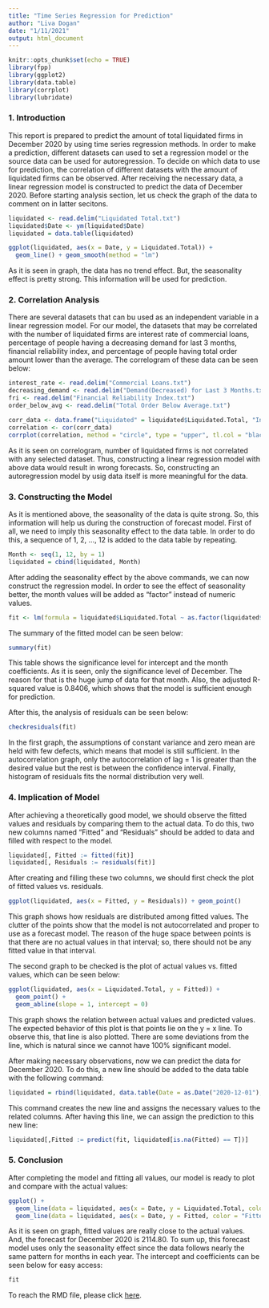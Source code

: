 ```yaml
---
title: "Time Series Regression for Prediction"
author: "Liva Dogan"
date: "1/11/2021"
output: html_document
---
```


```r
knitr::opts_chunk$set(echo = TRUE)
library(fpp)
library(ggplot2)
library(data.table)
library(corrplot)
library(lubridate)
```

### 1. Introduction

This report is prepared to predict the amount of total liquidated firms in December 2020 by using time series regression methods. In order to make a prediction, different datasets can used to set a regression model or the source data can be used for autoregression. To decide on which data to use for prediction, the correlation of different datasets with the amount of liquidated firms can be observed. After receiving the necessary data, a linear regression model is constructed to predict the data of December 2020. Before starting analysis section, let us check the graph of the data to comment on in latter secitons.

```r
liquidated <- read.delim("Liquidated Total.txt")
liquidated$Date <- ym(liquidated$Date)
liquidated = data.table(liquidated)

ggplot(liquidated, aes(x = Date, y = Liquidated.Total)) + 
  geom_line() + geom_smooth(method = "lm")
```

As it is seen in graph, the data has no trend effect. But, the seasonality effect is pretty strong. This information will be used for prediction.

### 2. Correlation Analysis

There are several datasets that can bu used as an independent variable in a linear regression model. For our model, the datasets that may be correlated with the number of liquidated firms are interest rate of commercial loans, percentage of people having a decreasing demand for last 3 months, financial reliability index, and percentage of people having total order amount lower than the average. The correlogram of these data can be seen below:


```r
interest_rate <- read.delim("Commercial Loans.txt")
decreasing_demand <- read.delim("Demand(Decreased) for Last 3 Months.txt")
fri <- read.delim("Financial Reliability Index.txt")
order_below_avg <- read.delim("Total Order Below Average.txt")

corr_data <- data.frame("Liquidated" = liquidated$Liquidated.Total, "Interest Rate" = interest_rate$Loan, "Percent of Decreasing Demand" = decreasing_demand$Expectation, "Reliability Index" = fri$Rel_Index, "Percent of Order Below Avg" = order_below_avg$Percent)
correlation <- cor(corr_data)
corrplot(correlation, method = "circle", type = "upper", tl.col = "black", tl.srt = 30, addCoef.col = "black")

```


As it is seen on correlogram, number of liquidated firms is not correlated with any selected dataset. Thus, constructing a linear regression model with above data would result in wrong forecasts. So, constructing an autoregression model by usig data itself is more meaningful for the data.


### 3. Constructing the Model

As it is mentioned above, the seasonality of the data is quite strong. So, this information will help us during the construction of forecast model. First of all, we need to imply this seasonality effect to the data table. In order to do this, a sequence of 1, 2, ..., 12 is added to the data table by repeating.

```r
Month <- seq(1, 12, by = 1)
liquidated = cbind(liquidated, Month)
```

After adding the seasonality effect by the above commands, we can now construct the regression model. In order to see the effect of seasonality better, the month values will be added as "factor" instead of numeric values.

```r
fit <- lm(formula = liquidated$Liquidated.Total ~ as.factor(liquidated$Month), data = liquidated)
```

The summary of the fitted model can be seen below:

```r
summary(fit)
```

This table shows the significance level for intercept and the month coefficients. As it is seen, only the significance level of December. The reason for that is the huge jump of data for that month. Also, the adjusted R-squared value is 0.8406, which shows that the model is sufficient enough for prediction.

After this, the analysis of residuals can be seen below:

```r
checkresiduals(fit)
```

In the first graph, the assumptions of constant variance and zero mean are held with few defects, which means that model is still sufficient. In the autocorrelation graph, only the autocorrelation of lag = 1 is greater than the desired value but the rest is between the confidence interval. Finally, histogram of residuals fits the normal distribution very well.


### 4. Implication of Model

After achieving a theoretically good model, we should observe the fitted values and residuals by comparing them to the actual data. To do this, two new columns named "Fitted" and "Residuals" should be added to data and filled with respect to the model.

```r
liquidated[, Fitted := fitted(fit)]
liquidated[, Residuals := residuals(fit)]
```

After creating and filling these two columns, we should first check the plot of fitted values vs. residuals.

```r
ggplot(liquidated, aes(x = Fitted, y = Residuals)) + geom_point()
```

This graph shows how residuals are distributed among fitted values. The clutter of the points show that the model is not autocorrelated and proper to use as a forecast model. The reason of the huge space between points is that there are no actual values in that interval; so, there should not be any fitted value in that interval.

The second graph to be checked is the plot of actual values vs. fitted values, which can be seen below:

```r
ggplot(liquidated, aes(x = Liquidated.Total, y = Fitted)) +
  geom_point() +
  geom_abline(slope = 1, intercept = 0)
```

This graph shows the relation between actual values and predicted values. The expected behavior of this plot is that points lie on the y = x line. To observe this, that line is also plotted. There are some deviations from the line, which is natural since we cannot have 100% significant model.

After making necessary observations, now we can predict the data for December 2020. To do this, a new line should be added to the data table with the following command:

```r
liquidated = rbind(liquidated, data.table(Date = as.Date("2020-12-01"), Month = as.factor(12)), fill = T)
```

This command creates the new line and assigns the necessary values to the related columns. After having this line, we can assign the prediction to this new line:

```r
liquidated[,Fitted := predict(fit, liquidated[is.na(Fitted) == T])]
```

### 5. Conclusion

After completing the model and fitting all values, our model is ready to plot and compare with the actual values:

```r
ggplot() +
  geom_line(data = liquidated, aes(x = Date, y = Liquidated.Total, color = "Liquidated.Total")) + 
  geom_line(data = liquidated, aes(x = Date, y = Fitted, color = "Fitted"))
```

As it is seen on graph, fitted values are really close to the actual values. And, the forecast for December 2020 is 2114.80. To sum up, this forecast model uses only the seasonality effect since the data follows nearly the same pattern for months in each year. The intercept and coefficients can be seen below for easy access:

```r
fit
```

To reach the RMD file, please click [here](https://bu-ie-360.github.io/fall20-livadogann/files/homework_3.Rmd).






